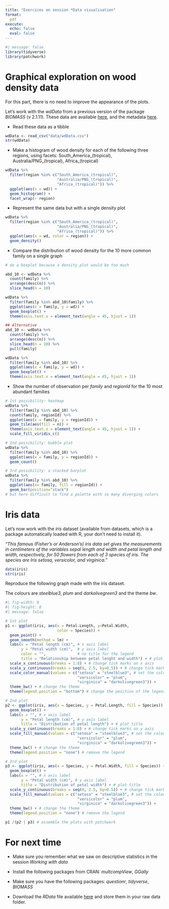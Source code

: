 ```yaml
---
title: "Exercices on session *Data visualisation"
format:
  pdf
execute:
  echo: false
  eval: false 
---
```


```r
#| message: false
library(tidyverse)
library(patchwork)
```

  
# Graphical exploration on wood density data

For this part, there is no need to improve the appearance of the plots.

Let's work with the *wdData* from a previous version of the package *BIOMASS* (v 2.1.11). These data are available [here](https://geraldinederroire.github.io/Course_R_Forest_Sciences/5_graph/data/wdData.csv){preview-link="false"}, and the metadata [here](https://geraldinederroire.github.io/Course_R_Forest_Sciences/5_graph/data/wdData.csv){preview-link="false"}.

* Read these data as a tibble

```r
wdData <- read_csv("data/wdData.csv")
str(wdData)
```

* Make a histogram of wood density for each of the following three regions, using facets: South_America_(tropical), Australia/PNG_(tropical), Africa_(tropical)

```r
wdData %>% 
  filter(region %in% c("South_America_(tropical)", 
                       "Australia/PNG_(tropical)", 
                       "Africa_(tropical)")) %>% 
  ggplot(aes(x = wd)) + 
  geom_histogram() + 
  facet_wrap(~ region)
```

* Represent the same data but with a single density plot

```r
wdData %>% 
  filter(region %in% c("South_America_(tropical)", 
                       "Australia/PNG_(tropical)", 
                       "Africa_(tropical)")) %>% 
  ggplot(aes(x = wd, color = region)) + 
  geom_density()
```

* Compare the distribution of wood density for the 10 more common family on a single graph

```r
# do a boxplot because a density plot would be too much

abd_10 <- wdData %>% 
  count(family) %>% 
  arrange(desc(n)) %>% 
  slice_head(n = 10) 

wdData %>% 
  filter(family %in% abd_10$family) %>% 
  ggplot(aes(x = family, y = wd)) + 
  geom_boxplot() +
  theme(axis.text.x = element_text(angle = 45, hjust = 1))

## Alternative
abd_10 <- wdData %>% 
  count(family) %>% 
  arrange(desc(n)) %>% 
  slice_head(n = 10) %>% 
  pull(family)

wdData %>% 
  filter(family %in% abd_10) %>% 
  ggplot(aes(x = family, y = wd)) + 
  geom_boxplot() +
  theme(axis.text.x = element_text(angle = 45, hjust = 1))
```

* Show the number of observation per *family* and *regionId* for the 10 most abundant families

```r
# 1st possibility: heatmap
wdData %>% 
  filter(family %in% abd_10) %>% 
  count(family, regionId) %>% 
  ggplot(aes(x = family, y = regionId)) + 
  geom_tile(aes(fill = n)) +
  theme(axis.text.x = element_text(angle = 45, hjust = 1)) +
  scale_fill_viridis_c()
```

```r
# 2nd possibility: bubble plot
wdData %>% 
  filter(family %in% abd_10) %>% 
  ggplot(aes(x = family, y = regionId)) + 
  geom_count()
```

```r
# 3rd possibility: a stacked barplot
wdData %>% 
  filter(family %in% abd_10) %>% 
  ggplot(aes(x= family, fill = regionId)) + 
  geom_bar(position="stack") 
# but here difficult to find a palette with so many diverging colors
```



# Iris data

Let's now work with the *iris* dataset (available from datasets, which is a package automatically loaded with R, your don't need to install it).

*"This famous (Fisher's or Anderson's) iris data set gives the measurements in centimeters of the variables sepal length and width and petal length and width, respectively, for 50 flowers from each of 3 species of iris. The species are Iris setosa, versicolor, and virginica."*

```r
data(iris)
str(iris)
```

Reproduce the following graph made with the *iris* dataset.

The colours are *steelblue3*, *plum* and *darkolivegreen3* and the theme *bw*.

```r
#| fig-width: 8
#| fig-height: 8
#| message: false

# 1st plot
p1 <- ggplot(iris, aes(x = Petal.Length, y=Petal.Width, 
                       color = Species)) + 
  geom_point() + 
  geom_smooth(method = lm) + 
  labs(x = "Petal length (cm)", # x axis label
       y = "Petal width (cm)",  # y axis label
       color = "",              # no title for the legend
       title = "Relationship between petal lenght and width") + # plot title
  scale_x_continuous(breaks = 1:8) + # change tick marks on x axis
  scale_y_continuous(breaks = seq(0, 2.5, by=0.5)) + # change tick marks on y axis
  scale_color_manual(values = c("setosa" = "steelblue3", # set the colours
                                "versicolor" = "plum",
                                "virginica" = "darkolivegreen3")) + 
  theme_bw() + # change the theme
  theme(legend.position = "bottom") # change the position of the legend

# 2nd plot
p2 <- ggplot(iris, aes(x = Species, y = Petal.Length, fill = Species)) +
  geom_boxplot() + 
  labs(x = "", # x axis label
       y = "Petal length (cm)", # y axis label
       title = "Distribution of petal length") + # plot title
  scale_y_continuous(breaks = 1:8) + # change tick marks on y axis
  scale_fill_manual(values = c("setosa" = "steelblue3", # set the colours
                                "versicolor" = "plum",
                                "virginica" = "darkolivegreen3")) + 
  theme_bw() + # change the theme
  theme(legend.position = "none") # remove the legend

# 3rd plot
p3 <- ggplot(iris, aes(x = Species, y = Petal.Width, fill = Species)) +
  geom_boxplot() + 
  labs(x = "", # x axis label
       y = "Petal width (cm)", # y axis label
       title = "Distribution of petal width") + # plot title
  scale_y_continuous(breaks = seq(0, 2.5, by=0.5)) + # change tick marks on y axis
  scale_fill_manual(values = c("setosa" = "steelblue3", # set the colours
                                "versicolor" = "plum",
                                "virginica" = "darkolivegreen3")) + 
  theme_bw() + # change the theme
  theme(legend.position = "none") # remove the legend

p1 /(p2 | p3) # assemble the plots with patchwork
```


# For next time

* Make sure you remember what we saw on descriptive statistics in the session *Working with data*

* Install the following packages from CRAN: *multcompView*, *GGally*

* Make sure you have the following packages: *questionr*, *tidyverse*, *BIOMASS*
  
* Download the *RData* file available [here](https://geraldinederroire.github.io/Course_R_Forest_Sciences/6_basic_statistics/data/data_statistics_1.RData){preview-link="false"}
and store them in your raw data folder.